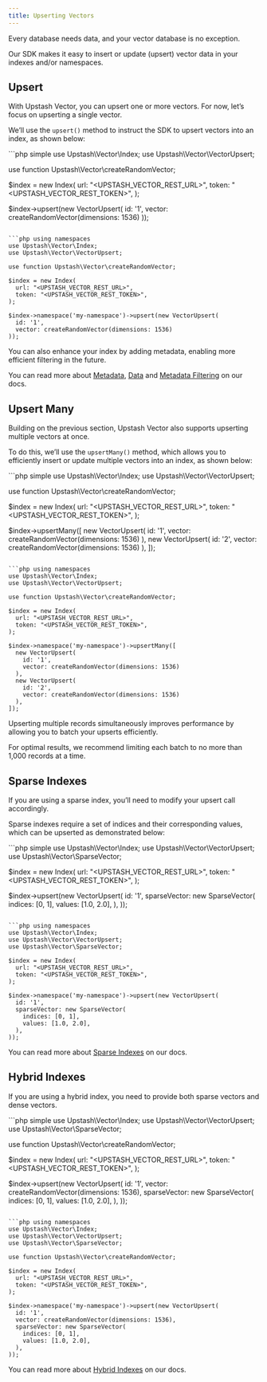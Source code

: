 ```yaml
---
title: Upserting Vectors
---
```


Every database needs data, and your vector database is no exception.

Our SDK makes it easy to insert or update (upsert) vector data in your indexes and/or namespaces.

## Upsert

With Upstash Vector, you can upsert one or more vectors. For now, let’s focus on upserting a single vector.

We’ll use the `upsert()` method to instruct the SDK to upsert vectors into an index, as shown below:

<CodeGroup>
```php simple
use Upstash\Vector\Index;
use Upstash\Vector\VectorUpsert;

use function Upstash\Vector\createRandomVector;

$index = new Index(
  url: "<UPSTASH_VECTOR_REST_URL>",
  token: "<UPSTASH_VECTOR_REST_TOKEN>",
);

$index->upsert(new VectorUpsert(
  id: '1',
  vector: createRandomVector(dimensions: 1536)
));
```

```php using namespaces
use Upstash\Vector\Index;
use Upstash\Vector\VectorUpsert;

use function Upstash\Vector\createRandomVector;

$index = new Index(
  url: "<UPSTASH_VECTOR_REST_URL>",
  token: "<UPSTASH_VECTOR_REST_TOKEN>",
);

$index->namespace('my-namespace')->upsert(new VectorUpsert(
  id: '1',
  vector: createRandomVector(dimensions: 1536)
));
```
</CodeGroup>

You can also enhance your index by adding metadata, enabling more efficient filtering in the future.

You can read more about [Metadata](/vector/features/metadata#metadata), [Data](/vector/features/metadata#data) and [Metadata Filtering](/vector/features/filtering) on our docs.

## Upsert Many

Building on the previous section, Upstash Vector also supports upserting multiple vectors at once.

To do this, we’ll use the `upsertMany()` method, which allows you to efficiently insert or update multiple vectors into an index, as shown below:

<CodeGroup>
```php simple
use Upstash\Vector\Index;
use Upstash\Vector\VectorUpsert;

use function Upstash\Vector\createRandomVector;

$index = new Index(
  url: "<UPSTASH_VECTOR_REST_URL>",
  token: "<UPSTASH_VECTOR_REST_TOKEN>",
);

$index->upsertMany([
  new VectorUpsert(
    id: '1',
    vector: createRandomVector(dimensions: 1536)
  ),
  new VectorUpsert(
    id: '2',
    vector: createRandomVector(dimensions: 1536)
  ),
]);
```

```php using namespaces
use Upstash\Vector\Index;
use Upstash\Vector\VectorUpsert;

use function Upstash\Vector\createRandomVector;

$index = new Index(
  url: "<UPSTASH_VECTOR_REST_URL>",
  token: "<UPSTASH_VECTOR_REST_TOKEN>",
);

$index->namespace('my-namespace')->upsertMany([
  new VectorUpsert(
    id: '1',
    vector: createRandomVector(dimensions: 1536)
  ),
  new VectorUpsert(
    id: '2',
    vector: createRandomVector(dimensions: 1536)
  ),
]);
```
</CodeGroup>

Upserting multiple records simultaneously improves performance by allowing you to batch your upserts efficiently.

<Note>For optimal results, we recommend limiting each batch to no more than 1,000 records at a time.</Note>

## Sparse Indexes

If you are using a sparse index, you’ll need to modify your upsert call accordingly.

Sparse indexes require a set of indices and their corresponding values, which can be upserted as demonstrated below:

<CodeGroup>
```php simple
use Upstash\Vector\Index;
use Upstash\Vector\VectorUpsert;
use Upstash\Vector\SparseVector;

$index = new Index(
  url: "<UPSTASH_VECTOR_REST_URL>",
  token: "<UPSTASH_VECTOR_REST_TOKEN>",
);

$index->upsert(new VectorUpsert(
  id: '1',
  sparseVector: new SparseVector(
    indices: [0, 1],
    values: [1.0, 2.0],
  ),
));
```

```php using namespaces
use Upstash\Vector\Index;
use Upstash\Vector\VectorUpsert;
use Upstash\Vector\SparseVector;

$index = new Index(
  url: "<UPSTASH_VECTOR_REST_URL>",
  token: "<UPSTASH_VECTOR_REST_TOKEN>",
);

$index->namespace('my-namespace')->upsert(new VectorUpsert(
  id: '1',
  sparseVector: new SparseVector(
    indices: [0, 1],
    values: [1.0, 2.0],
  ),
));
```
</CodeGroup>

You can read more about [Sparse Indexes](/vector/features/sparseindexes) on our docs.

## Hybrid Indexes

If you are using a hybrid index, you need to provide both sparse vectors and dense vectors.

<CodeGroup>
```php simple
use Upstash\Vector\Index;
use Upstash\Vector\VectorUpsert;
use Upstash\Vector\SparseVector;

use function Upstash\Vector\createRandomVector;

$index = new Index(
  url: "<UPSTASH_VECTOR_REST_URL>",
  token: "<UPSTASH_VECTOR_REST_TOKEN>",
);

$index->upsert(new VectorUpsert(
  id: '1',
  vector: createRandomVector(dimensions: 1536),
  sparseVector: new SparseVector(
    indices: [0, 1],
    values: [1.0, 2.0],
  ),
));
```

```php using namespaces
use Upstash\Vector\Index;
use Upstash\Vector\VectorUpsert;
use Upstash\Vector\SparseVector;

use function Upstash\Vector\createRandomVector;

$index = new Index(
  url: "<UPSTASH_VECTOR_REST_URL>",
  token: "<UPSTASH_VECTOR_REST_TOKEN>",
);

$index->namespace('my-namespace')->upsert(new VectorUpsert(
  id: '1',
  vector: createRandomVector(dimensions: 1536),
  sparseVector: new SparseVector(
    indices: [0, 1],
    values: [1.0, 2.0],
  ),
));
```
</CodeGroup>

You can read more about [Hybrid Indexes](/vector/features/hybridindexes) on our docs.
